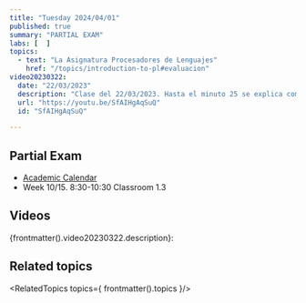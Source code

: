 ```yaml
---
title: "Tuesday 2024/04/01"
published: true
summary: "PARTIAL EXAM"
labs: [  ]
topics: 
  - text: "La Asignatura Procesadores de Lenguajes"
    href: "/topics/introduction-to-pl#evaluacion"
video20230322:
  date: "22/03/2023"
  description: "Clase del 22/03/2023. Hasta el minuto 25 se explica como realizar el examen parcial del curso 22/23. Le será muy útil para preparar el próximo examen del 01/04. A partir del minuto 25 se explican las bases para la práctica functions"
  url: "https://youtu.be/SfAIHgAqSuQ"
  id: "SfAIHgAqSuQ"

---
```


## Partial Exam 

* [Academic Calendar](/schedules#academic-calendar)
* Week 10/15. 8:30-10:30 Classroom 1.3

## Videos

{frontmatter().video20230322.description}:

<Videos ids={[frontmatter().video20230322.id]}></Videos>

## Related topics

<RelatedTopics topics={ frontmatter().topics }/>
